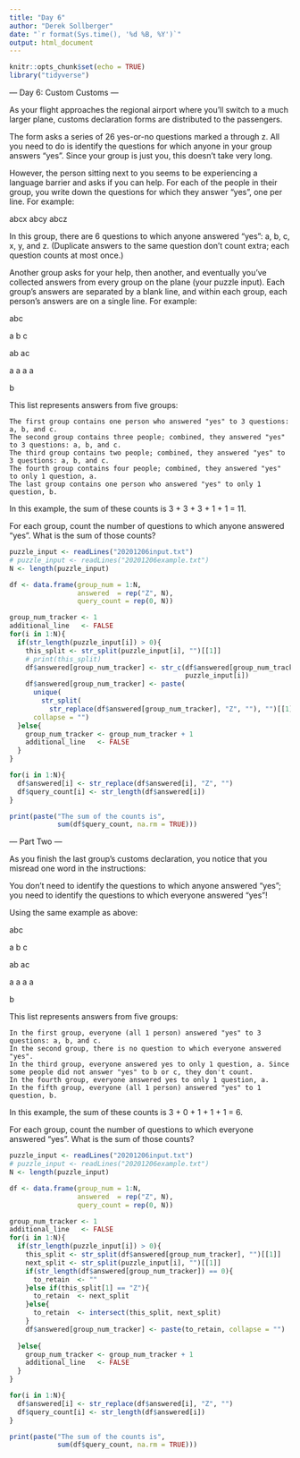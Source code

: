 ```yaml
---
title: "Day 6"
author: "Derek Sollberger"
date: "`r format(Sys.time(), '%d %B, %Y')`"
output: html_document
---
```


```r
knitr::opts_chunk$set(echo = TRUE)
library("tidyverse")
```
--- Day 6: Custom Customs ---

As your flight approaches the regional airport where you'll switch to a much larger plane, customs declaration forms are distributed to the passengers.

The form asks a series of 26 yes-or-no questions marked a through z. All you need to do is identify the questions for which anyone in your group answers "yes". Since your group is just you, this doesn't take very long.

However, the person sitting next to you seems to be experiencing a language barrier and asks if you can help. For each of the people in their group, you write down the questions for which they answer "yes", one per line. For example:

abcx
abcy
abcz

In this group, there are 6 questions to which anyone answered "yes": a, b, c, x, y, and z. (Duplicate answers to the same question don't count extra; each question counts at most once.)

Another group asks for your help, then another, and eventually you've collected answers from every group on the plane (your puzzle input). Each group's answers are separated by a blank line, and within each group, each person's answers are on a single line. For example:

abc

a
b
c

ab
ac

a
a
a
a

b

This list represents answers from five groups:

    The first group contains one person who answered "yes" to 3 questions: a, b, and c.
    The second group contains three people; combined, they answered "yes" to 3 questions: a, b, and c.
    The third group contains two people; combined, they answered "yes" to 3 questions: a, b, and c.
    The fourth group contains four people; combined, they answered "yes" to only 1 question, a.
    The last group contains one person who answered "yes" to only 1 question, b.

In this example, the sum of these counts is 3 + 3 + 3 + 1 + 1 = 11.

For each group, count the number of questions to which anyone answered "yes". What is the sum of those counts?

```r
puzzle_input <- readLines("20201206input.txt")
# puzzle_input <- readLines("20201206example.txt")
N <- length(puzzle_input)

df <- data.frame(group_num = 1:N,
                 answered  = rep("Z", N),
                 query_count = rep(0, N))

group_num_tracker <- 1
additional_line   <- FALSE
for(i in 1:N){
  if(str_length(puzzle_input[i]) > 0){
    this_split <- str_split(puzzle_input[i], "")[[1]]
    # print(this_split)
    df$answered[group_num_tracker] <- str_c(df$answered[group_num_tracker],
                                            puzzle_input[i])
    df$answered[group_num_tracker] <- paste(
      unique(
        str_split(
          str_replace(df$answered[group_num_tracker], "Z", ""), "")[[1]]),
      collapse = "")
  }else{
    group_num_tracker <- group_num_tracker + 1
    additional_line   <- FALSE
  }
}

for(i in 1:N){
  df$answered[i] <- str_replace(df$answered[i], "Z", "")
  df$query_count[i] <- str_length(df$answered[i])
}

print(paste("The sum of the counts is",
            sum(df$query_count, na.rm = TRUE)))
```

--- Part Two ---

As you finish the last group's customs declaration, you notice that you misread one word in the instructions:

You don't need to identify the questions to which anyone answered "yes"; you need to identify the questions to which everyone answered "yes"!

Using the same example as above:

abc

a
b
c

ab
ac

a
a
a
a

b

This list represents answers from five groups:

    In the first group, everyone (all 1 person) answered "yes" to 3 questions: a, b, and c.
    In the second group, there is no question to which everyone answered "yes".
    In the third group, everyone answered yes to only 1 question, a. Since some people did not answer "yes" to b or c, they don't count.
    In the fourth group, everyone answered yes to only 1 question, a.
    In the fifth group, everyone (all 1 person) answered "yes" to 1 question, b.

In this example, the sum of these counts is 3 + 0 + 1 + 1 + 1 = 6.

For each group, count the number of questions to which everyone answered "yes". What is the sum of those counts?

```r
puzzle_input <- readLines("20201206input.txt")
# puzzle_input <- readLines("20201206example.txt")
N <- length(puzzle_input)

df <- data.frame(group_num = 1:N,
                 answered  = rep("Z", N),
                 query_count = rep(0, N))

group_num_tracker <- 1
additional_line   <- FALSE
for(i in 1:N){
  if(str_length(puzzle_input[i]) > 0){
    this_split <- str_split(df$answered[group_num_tracker], "")[[1]]
    next_split <- str_split(puzzle_input[i], "")[[1]]
    if(str_length(df$answered[group_num_tracker]) == 0){
      to_retain  <- ""
    }else if(this_split[1] == "Z"){
      to_retain  <- next_split
    }else{
      to_retain  <- intersect(this_split, next_split)
    }
    df$answered[group_num_tracker] <- paste(to_retain, collapse = "")
    
  }else{
    group_num_tracker <- group_num_tracker + 1
    additional_line   <- FALSE
  }
}

for(i in 1:N){
  df$answered[i] <- str_replace(df$answered[i], "Z", "")
  df$query_count[i] <- str_length(df$answered[i])
}

print(paste("The sum of the counts is",
            sum(df$query_count, na.rm = TRUE)))
```

